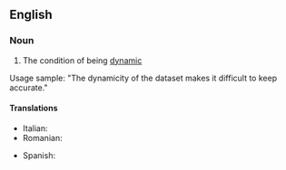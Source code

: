 ==English==

===Noun===
{{en-noun|-}}

# The condition of being [[dynamic]]

Usage sample: "The dynamicity of the dataset makes it difficult to keep accurate."

====Translations====
{{trans-top|condition of being dynamic}}
* Italian: {{t-|it|dinamicità|f}}
* Romanian: {{t-|ro|dinamicitate|f}}
{{trans-mid}}
* Spanish: {{t|es|dinamicidad|f}}
{{trans-bottom}}